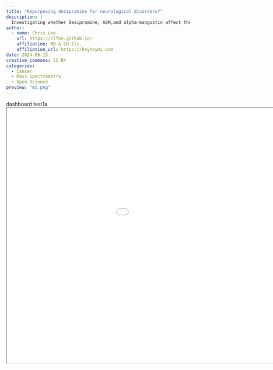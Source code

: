 ```yaml
---
title: "Repurposing desipramine for neurological disorders?"
description: |
  Investigating whether Desipramine, ASM,and alpha-mangostin affect the same protein composition of lipid rafts.
author:
  - name: Chris Lee
    url: https://clfee.github.io/
    affiliation: MD & CH llc.
    affiliation_url: https://heyheymi.com
date: 2024-06-15
creative_commons: CC BY
categories:
  - Cancer
  - Mass Spectrometry
  - Open Science
preview: "mi.png"
---
```


dashboard test1a <iframe width = "1200" height="700" src = "dashboards/asm1.html"></iframe>
